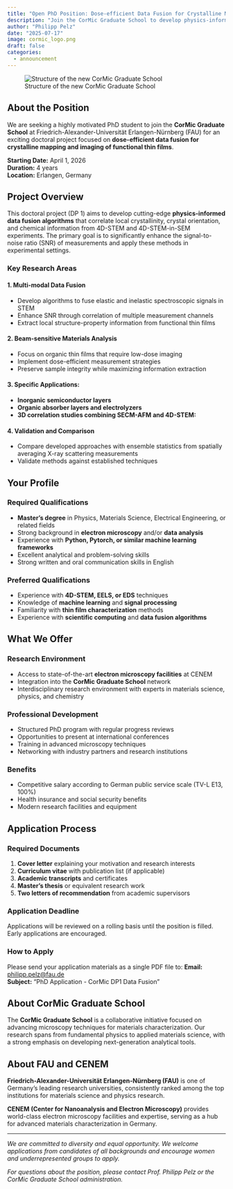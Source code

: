 ```yaml
---
title: "Open PhD Position: Dose-efficient Data Fusion for Crystalline Mapping and Imaging of Functional Thin Films"
description: "Join the CorMic Graduate School to develop physics-informed data fusion algorithms for correlating crystallinity, crystal orientation, and chemical information from 4D-STEM experiments. Starting April 1, 2026."
author: "Philipp Pelz"
date: "2025-07-17"
image: cormic_logo.png
draft: false
categories:
  - announcement 
---
```


![Structure of the new CorMic Graduate School](cormic.jpg)

## About the Position

We are seeking a highly motivated PhD student to join the **CorMic Graduate School** at Friedrich-Alexander-Universität Erlangen-Nürnberg (FAU) for an exciting doctoral project focused on **dose-efficient data fusion for crystalline mapping and imaging of functional thin films**.

**Starting Date:** April 1, 2026  
**Duration:** 4 years  
**Location:** Erlangen, Germany

## Project Overview

This doctoral project (DP 1) aims to develop cutting-edge **physics-informed data fusion algorithms** that correlate local crystallinity, crystal orientation, and chemical information from 4D-STEM and 4D-STEM-in-SEM experiments. The primary goal is to significantly enhance the signal-to-noise ratio (SNR) of measurements and apply these methods in experimental settings.

### Key Research Areas

#### 1. Multi-modal Data Fusion


- Develop algorithms to fuse elastic and inelastic spectroscopic signals in STEM
- Enhance SNR through correlation of multiple measurement channels
- Extract local structure-property information from functional thin films

#### 2. Beam-sensitive Materials Analysis


- Focus on organic thin films that require low-dose imaging
- Implement dose-efficient measurement strategies
- Preserve sample integrity while maximizing information extraction

#### 3. Specific Applications:


- **Inorganic semiconductor layers**  
- **Organic absorber layers and electrolyzers**  
- **3D correlation studies combining SECM-AFM and 4D-STEM:**  

#### 4. Validation and Comparison

- Compare developed approaches with ensemble statistics from spatially averaging X-ray scattering measurements
- Validate methods against established techniques

## Your Profile

### Required Qualifications

- **Master's degree** in Physics, Materials Science, Electrical Engineering, or related fields
- Strong background in **electron microscopy** and/or **data analysis**
- Experience with **Python, Pytorch, or similar machine learning frameworks**
- Excellent analytical and problem-solving skills
- Strong written and oral communication skills in English

### Preferred Qualifications

- Experience with **4D-STEM, EELS, or EDS** techniques
- Knowledge of **machine learning** and **signal processing**
- Familiarity with **thin film characterization** methods
- Experience with **scientific computing** and **data fusion algorithms**

## What We Offer

### Research Environment

- Access to state-of-the-art **electron microscopy facilities** at CENEM
- Integration into the **CorMic Graduate School** network
- Interdisciplinary research environment with experts in materials science, physics, and chemistry

### Professional Development

- Structured PhD program with regular progress reviews
- Opportunities to present at international conferences
- Training in advanced microscopy techniques
- Networking with industry partners and research institutions

### Benefits

- Competitive salary according to German public service scale (TV-L E13, 100%)
- Health insurance and social security benefits 
- Modern research facilities and equipment

## Application Process

### Required Documents

1. **Cover letter** explaining your motivation and research interests
2. **Curriculum vitae** with publication list (if applicable)
3. **Academic transcripts** and certificates
4. **Master's thesis** or equivalent research work
5. **Two letters of recommendation** from academic supervisors

### Application Deadline
Applications will be reviewed on a rolling basis until the position is filled. Early applications are encouraged.

### How to Apply
Please send your application materials as a single PDF file to:
**Email:** [philipp.pelz@fau.de](mailto:philipp.pelz@fau.de)  
**Subject:** "PhD Application - CorMic DP1 Data Fusion"

## About CorMic Graduate School

The **CorMic Graduate School** is a collaborative initiative focused on advancing microscopy techniques for materials characterization. Our research spans from fundamental physics to applied materials science, with a strong emphasis on developing next-generation analytical tools.

## About FAU and CENEM

**Friedrich-Alexander-Universität Erlangen-Nürnberg (FAU)** is one of Germany's leading research universities, consistently ranked among the top institutions for materials science and physics research.

**CENEM (Center for Nanoanalysis and Electron Microscopy)** provides world-class electron microscopy facilities and expertise, serving as a hub for advanced materials characterization in Germany.

---

*We are committed to diversity and equal opportunity. We welcome applications from candidates of all backgrounds and encourage women and underrepresented groups to apply.*

*For questions about the position, please contact Prof. Philipp Pelz or the CorMic Graduate School administration.*

